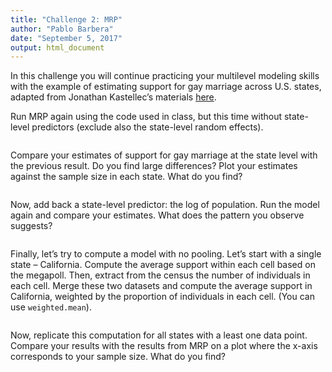 ```yaml
---
title: "Challenge 2: MRP"
author: "Pablo Barbera"
date: "September 5, 2017"
output: html_document
---
```


In this challenge you will continue practicing your multilevel modeling skills with the example of estimating support for gay marriage across U.S. states, adapted from Jonathan Kastellec's materials [here](http://www.princeton.edu/~jkastell/mrp_primer.html).

Run MRP again using the code used in class, but this time without state-level predictors (exclude also the state-level random effects).

```r


```

Compare your estimates of support for gay marriage at the state level with the previous result. Do you find large differences? Plot your estimates against the sample size in each state. What do you find?

```r

```

Now, add back a state-level predictor: the log of population. Run the model again and compare your estimates. What does the pattern you observe suggests?

```r

```

Finally, let's try to compute a model with no pooling. Let's start with a single state -- California. Compute the average support within each cell based on the megapoll. Then, extract from the census the number of individuals in each cell. Merge these two datasets and compute the average support in California, weighted by the proportion of individuals in each cell. (You can use `weighted.mean`).

```r

```

Now, replicate this computation for all states with a least one data point. Compare your results with the results from MRP on a plot where the x-axis corresponds to your sample size. What do you find?

```r

```




